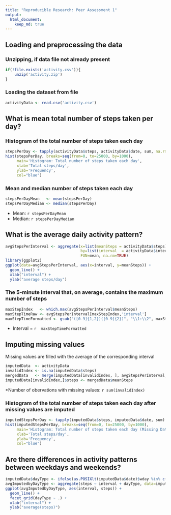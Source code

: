 ```yaml
---
title: "Reproducible Research: Peer Assessment 1"
output: 
  html_document:
    keep_md: true
---
```


## Loading and preprocessing the data
### Unzipping, if data file not already present
```r
if(!file.exists('activity.csv')){
    unzip('activity.zip')
}
```
### Loading the dataset from file
```r
activityData <- read.csv('activity.csv')
```

## What is mean total number of steps taken per day?
### Histogram of the total number of steps taken each day
```r
stepsPerDay <- tapply(activityData$steps, activityData$date, sum, na.rm=TRUE)
hist(stepsPerDay, breaks=seq(from=0, to=25000, by=1000),
     main='Histogram: Total number of steps taken each day',
     xlab='Total steps/day', 
     ylab='Frequency',
     col="blue")
```

### Mean and median number of steps taken each day
```r
stepsPerDayMean   <- mean(stepsPerDay)
stepsPerDayMedian <- median(stepsPerDay)
```
* Mean:    `r stepsPerDayMean`
* Median:  `r stepsPerDayMedian`

## What is the average daily activity pattern?
```r
avgStepsPerInterval <- aggregate(x=list(meanSteps = activityData$steps),
                                 by=list(interval  = activityData$interval),
                                 FUN=mean, na.rm=TRUE)
library(ggplot2)
ggplot(data=avgStepsPerInterval, aes(x=interval, y=meanSteps)) +
  geom_line() +
  xlab("interval") +
  ylab("average steps/day")  
```

### The 5-minute interval that, on average, contains the maximum number of steps
```r
maxStepIndex   <- which.max(avgStepsPerInterval$meanSteps)
maxStepTimeRaw <- avgStepsPerInterval[maxStepIndex,'interval']
maxStepTimeFormatted <- gsub("([0-9]{1,2})([0-9]{2})", "\\1:\\2", maxStepTimeRaw)
```
* Interval = `r  maxStepTimeFormatted`

## Imputing missing values
Missing values are filled with the average of the corresponding interval
```r
imputedData  <- activityData
invalidIndex <- is.na(imputedData$steps)
mergedData   <- merge(imputedData[invalidIndex, ], avgStepsPerInterval, by = "interval")
imputedData[invalidIndex,]$steps <- mergedData$meanSteps
```
*Number of obervations with missing values: `r sum(invalidIndex)`

### Histogram of the total number of steps taken each day after missing values are imputed
```r
imputedStepsPerDay <- tapply(imputedData$steps, imputedData$date, sum)
hist(imputedStepsPerDay, breaks=seq(from=0, to=25000, by=1000),
     main='Histogram: Total number of steps taken each day (Missing Data imputed)',
     xlab='Total steps/day', 
     ylab='Frequency',
     col="blue")
```

## Are there differences in activity patterns between weekdays and weekends?
```r
imputedData$dayType <- ifelse(as.POSIXlt(imputedData$date)$wday %in% c(0,6), 'Weekend', 'Weekday')
avgImputedbyDayType <- aggregate(steps ~ interval + dayType, data=imputedData, mean)
ggplot(avgImputedbyDayType, aes(interval, steps)) + 
  geom_line() + 
  facet_grid(dayType ~ .) +
  xlab("interval") + 
  ylab("average(steps)")
```
